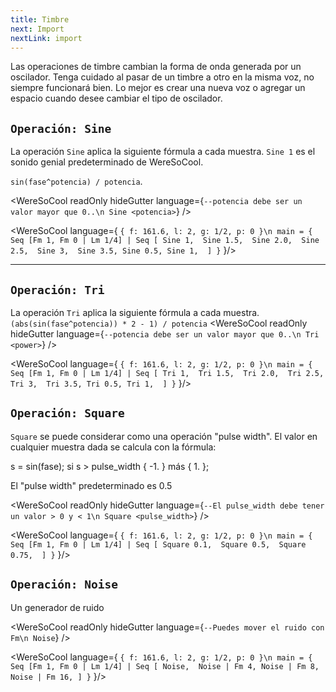 ```yaml
---
title: Timbre
next: Import
nextLink: import
---
```


Las operaciones de timbre cambian la forma de onda generada por un oscilador. Tenga cuidado al pasar de un timbre a otro en la misma voz, no siempre funcionará bien. Lo mejor es crear una nueva voz o agregar un espacio cuando desee cambiar el tipo de oscilador.

## `Operación: Sine`

La operación `Sine` aplica la siguiente fórmula a cada muestra. `Sine 1` es el sonido genial predeterminado de WereSoCool.

`sin(fase^potencia) / potencia`.


<WereSoCool
  readOnly
  hideGutter
  language={`--potencia debe ser un valor mayor que 0..\n
  Sine <potencia>`}
/>


<WereSoCool language={
`{ f: 161.6, l: 2, g: 1/2, p: 0 }\n
main = {
  Seq [Fm 1, Fm 0 | Lm 1/4]
  | Seq [
    Sine 1, 
    Sine 1.5, 
    Sine 2.0, 
    Sine 2.5, 
    Sine 3, 
    Sine 3.5,
    Sine 0.5,
    Sine 1, 
  ]
}`
}/>

---

## `Operación: Tri`
La operación `Tri` aplica la siguiente fórmula a cada muestra.
`(abs(sin(fase^potencia)) * 2 - 1) / potencia`
<WereSoCool
  readOnly
  hideGutter
  language={`--potencia debe ser un valor mayor que 0..\n
  Tri <power>`}
/>


<WereSoCool language={
`{ f: 161.6, l: 2, g: 1/2, p: 0 }\n
main = {
  Seq [Fm 1, Fm 0 | Lm 1/4]
  | Seq [
    Tri 1, 
    Tri 1.5, 
    Tri 2.0, 
    Tri 2.5, 
    Tri 3, 
    Tri 3.5,
    Tri 0.5,
    Tri 1, 
  ]
}`
}/>

## `Operación: Square`

`Square` se puede considerar como una operación "pulse width". El valor en cualquier muestra dada se calcula con la
fórmula:

s = sin(fase);
si s > pulse_width { -1. } más { 1. };

El "pulse width" predeterminado es 0.5

<WereSoCool
  readOnly
  hideGutter
  language={`--El pulse_width debe tener un valor > 0 y < 1\n
  Square <pulse_width>`}
/>


<WereSoCool language={
`{ f: 161.6, l: 2, g: 1/2, p: 0 }\n
main = {
  Seq [Fm 1, Fm 0 | Lm 1/4]
  | Seq [
    Square 0.1, 
    Square 0.5, 
    Square 0.75, 
  ]
}`
}/>

## `Operación: Noise`

Un generador de ruido

<WereSoCool
  readOnly
  hideGutter
  language={`--Puedes mover el ruido con Fm\n
  Noise`}
/>


<WereSoCool language={
`{ f: 161.6, l: 2, g: 1/2, p: 0 }\n
main = {
  Seq [Fm 1, Fm 0 | Lm 1/4]
  | Seq [
    Noise, 
    Noise | Fm 4,
    Noise | Fm 8,
    Noise | Fm 16,
  ]
}`
}/>
